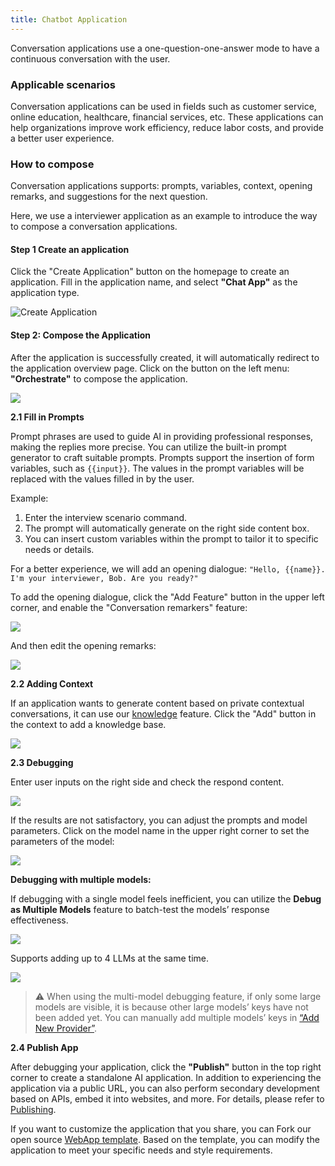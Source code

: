 ```yaml
---
title: Chatbot Application
---
```


Conversation applications use a one-question-one-answer mode to have a continuous conversation with the user.

### Applicable scenarios

Conversation applications can be used in fields such as customer service, online education, healthcare, financial services, etc. These applications can help organizations improve work efficiency, reduce labor costs, and provide a better user experience.

### How to compose

Conversation applications supports: prompts, variables, context, opening remarks, and suggestions for the next question.

Here, we use a interviewer application as an example to introduce the way to compose a conversation applications.

#### Step 1 Create an application

Click the "Create Application" button on the homepage to create an application. Fill in the application name, and select **"Chat App"** as the application type.

![Create Application](/en-us/img/chat-app.png)

#### Step 2: Compose the Application

After the application is successfully created, it will automatically redirect to the application overview page. Click on the button on the left menu: **"Orchestrate"** to compose the application.

![](/en-us/img/compose-the-app.png)

**2.1 Fill in Prompts**

Prompt phrases are used to guide AI in providing professional responses, making the replies more precise. You can utilize the built-in prompt generator to craft suitable prompts. Prompts support the insertion of form variables, such as `{{input}}`. The values in the prompt variables will be replaced with the values filled in by the user.

Example:

1. Enter the interview scenario command.
2. The prompt will automatically generate on the right side content box.
3. You can insert custom variables within the prompt to tailor it to specific needs or details.

For a better experience, we will add an opening dialogue: `"Hello, {{name}}. I'm your interviewer, Bob. Are you ready?"`

To add the opening dialogue, click the "Add Feature" button in the upper left corner, and enable the "Conversation remarkers" feature:

![](/en-us/img/conversation-remarkers.png)

And then edit the opening remarks:

![](../../.gitbook/assets/conversation-options.png)

**2.2 Adding Context**

If an application wants to generate content based on private contextual conversations, it can use our [knowledge](../knowledge-base/) feature. Click the "Add" button in the context to add a knowledge base.

![](../../../img/context.png)

**2.3 Debugging**

Enter user inputs on the right side and check the respond content.

![](/en-us/img/debug.png)

If the results are not satisfactory, you can adjust the prompts and model parameters. Click on the model name in the upper right corner to set the parameters of the model:

![](/en-us/img/adjust-model-parameters.png)

**Debugging with multiple models:**

If debugging with a single model feels inefficient, you can utilize the **Debug as Multiple Models** feature to batch-test the models’ response effectiveness.

![](/en-us/img/multiple-models.png)

Supports adding up to 4 LLMs at the same time.

![](/en-us/img/multiple-models-2.png)

> ⚠️ When using the multi-model debugging feature, if only some large models are visible, it is because other large models’ keys have not been added yet. You can manually add multiple models’ keys in [“Add New Provider”](https://docs.dify.ai/guides/model-configuration/new-provider).

**2.4 Publish App**

After debugging your application, click the **"Publish"** button in the top right corner to create a standalone AI application. In addition to experiencing the application via a public URL, you can also perform secondary development based on APIs, embed it into websites, and more. For details, please refer to [Publishing](https://docs.dify.ai/guides/application-publishing).

If you want to customize the application that you share, you can Fork our open source [WebApp template](https://github.com/langgenius/webapp-conversation). Based on the template, you can modify the application to meet your specific needs and style requirements.
